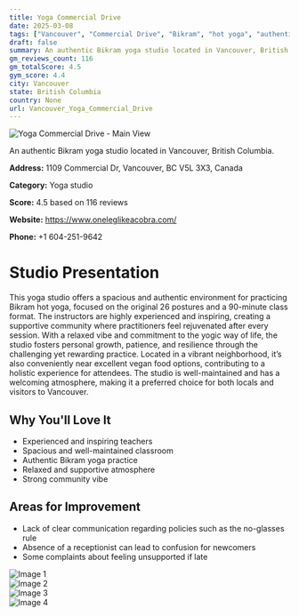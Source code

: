 ```yaml
---
title: Yoga Commercial Drive
date: 2025-03-08
tags: ["Vancouver", "Commercial Drive", "Bikram", "hot yoga", "authentic", "community", "Vancouver"]  
draft: false
summary: An authentic Bikram yoga studio located in Vancouver, British Columbia.
gm_reviews_count: 116
gm_totalScore: 4.5
gym_score: 4.4
city: Vancouver
state: British Columbia
country: None
url: Vancouver_Yoga_Commercial_Drive
---
```


<div className="aspect-[16/9] relative my-8">
  <img 
    src="https://lh5.googleusercontent.com/p/AF1QipMYOm-vpXhnGYAcTG47_H9fOIOQUUBYVv7ymfCN=w1920-h1080-k-no"
    alt="Yoga Commercial Drive - Main View"
    className="object-cover absolute inset-0 w-full h-full rounded-lg"
  />
</div>

An authentic Bikram yoga studio located in Vancouver, British Columbia.

**Address:** 1109 Commercial Dr, Vancouver, BC V5L 3X3, Canada

**Category:** Yoga studio

**Score:** 4.5 based on 116 reviews

**Website:** https://www.oneleglikeacobra.com/

**Phone:** +1 604-251-9642

# Studio Presentation

This yoga studio offers a spacious and authentic environment for practicing Bikram hot yoga, focused on the original 26 postures and a 90-minute class format. 
The instructors are highly experienced and inspiring, creating a supportive community where practitioners feel rejuvenated after every session. 
With a relaxed vibe and commitment to the yogic way of life, the studio fosters personal growth, patience, and resilience through the challenging yet rewarding practice.
Located in a vibrant neighborhood, it’s also conveniently near excellent vegan food options, contributing to a holistic experience for attendees. 
The studio is well-maintained and has a welcoming atmosphere, making it a preferred choice for both locals and visitors to Vancouver.

## Why You'll Love It

- Experienced and inspiring teachers
- Spacious and well-maintained classroom
- Authentic Bikram yoga practice
- Relaxed and supportive atmosphere
- Strong community vibe

## Areas for Improvement

- Lack of clear communication regarding policies such as the no-glasses rule
- Absence of a receptionist can lead to confusion for newcomers
- Some complaints about feeling unsupported if late

<div className="grid grid-cols-1 xl:grid-cols-2 gap-4 my-8">
<div className="aspect-[4/3] relative"><img src="https://lh5.googleusercontent.com/p/AF1QipPzAtac-EpQh1eLzM-d1yhibxJJKHX9X3hUL6yz=w1920-h1080-k-no" alt="Image 1" className="object-cover absolute inset-0 w-full h-full rounded-lg" /></div>
<div className="aspect-[4/3] relative"><img src="https://lh5.googleusercontent.com/p/AF1QipOJ_u7B_MXirEZPW2W3FAv693h3bmG9-rcL_bf9=w1920-h1080-k-no" alt="Image 2" className="object-cover absolute inset-0 w-full h-full rounded-lg" /></div>
<div className="aspect-[4/3] relative"><img src="https://lh5.googleusercontent.com/p/AF1QipM6tCQtDtnrz_uM76Sx52BI7j29-wzUQa7LSemX=w1920-h1080-k-no" alt="Image 3" className="object-cover absolute inset-0 w-full h-full rounded-lg" /></div>
<div className="aspect-[4/3] relative"><img src="https://lh5.googleusercontent.com/p/AF1QipMOHGkWnLN0vnbdKGWUwETQvPFs9XQN3rC3jE56=w1920-h1080-k-no" alt="Image 4" className="object-cover absolute inset-0 w-full h-full rounded-lg" /></div>
</div>